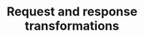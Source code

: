 ---
title: "Request and response transformations"
description: "API-scoped modifications of requests and responses."
---